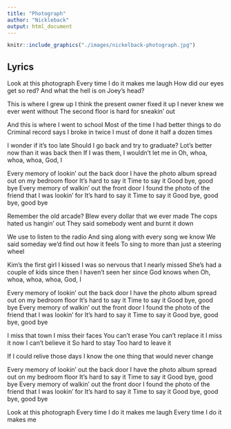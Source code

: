 ```yaml
---
title: "Photograph"
author: "Nickleback"
output: html_document
---
```

```r
knitr::include_graphics("./images/nickelback-photograph.jpg")
```

## Lyrics

Look at this photograph
Every time I do it makes me laugh
How did our eyes get so red?
And what the hell is on Joey's head?

This is where I grew up
I think the present owner fixed it up
I never knew we ever went without
The second floor is hard for sneakin' out

And this is where I went to school
Most of the time I had better things to do
Criminal record says I broke in twice
I must of done it half a dozen times

I wonder if it's too late
Should I go back and try to graduate?
Lot's better now than it was back then
If I was them, I wouldn't let me in
Oh, whoa, whoa, whoa, God, I

Every memory of lookin' out the back door
I have the photo album spread out on my bedroom floor
It's hard to say it
Time to say it
Good bye, good bye
Every memory of walkin' out the front door
I found the photo of the friend that I was lookin' for
It's hard to say it
Time to say it
Good bye, good bye, good bye

Remember the old arcade?
Blew every dollar that we ever made
The cops hated us hangin' out
They said somebody went and burnt it down

We use to listen to the radio
And sing along with every song we know
We said someday we'd find out how it feels
To sing to more than just a steering wheel

Kim's the first girl I kissed
I was so nervous that I nearly missed
She's had a couple of kids since then
I haven't seen her since God knows when
Oh, whoa, whoa, whoa, God, I

Every memory of lookin' out the back door
I have the photo album spread out on my bedroom floor
It's hard to say it
Time to say it
Good bye, good bye
Every memory of walkin' out the front door
I found the photo of the friend that I was lookin' for
It's hard to say it
Time to say it
Good bye, good bye, good bye

I miss that town
I miss their faces
You can't erase
You can't replace it
I miss it now
I can't believe it
So hard to stay
Too hard to leave it

If I could relive those days
I know the one thing that would never change

Every memory of lookin' out the back door
I have the photo album spread out on my bedroom floor
It's hard to say it
Time to say it
Good bye, good bye
Every memory of walkin' out the front door
I found the photo of the friend that I was lookin' for
It's hard to say it
Time to say it
Good bye, good bye, good bye

Look at this photograph
Every time I do it makes me laugh
Every time I do it makes me